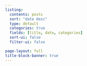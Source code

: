 ```yaml
---
listing:
  contents: posts
  sort: "date desc"
  type: default
  categories: true
  fields: [title, date, categories]
  sort-ui: false
  filter-ui: false

page-layout: full
title-block-banner: true
---
```


